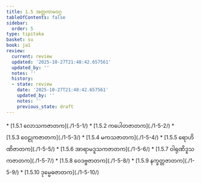 ```yaml
---
title: 1.5 အတ္ထကာမဝဂ္ဂ
tableOfContents: false
sidebar:
  order: 5
type: tipitaka
basket: su
book: ja1
review:
  current: review
  updated: '2025-10-27T21:48:42.657561'
  updated_by: ''
  notes: ''
  history:
  - state: review
    date: '2025-10-27T21:48:42.657561'
    updated_by: ''
    notes: ''
    previous_state: draft
---
```



<ReviewStatus review={frontmatter.review} showDetails={true} />

<HypothesisAnnotation frontmatter={frontmatter} />

<DynamicBreadcrumb />



<TableOfContents book="ja1" section="1.5">
* [1.5.1 လောသကဇာတက](./1-5-1/)
* [1.5.2 ကပေါတဇာတက](./1-5-2/)
* [1.5.3 ဝေဠုကဇာတက](./1-5-3/)
* [1.5.4 မကသဇာတက](./1-5-4/)
* [1.5.5 ရောဟိဏိဇာတက](./1-5-5/)
* [1.5.6 အာရာမဒူသကဇာတက](./1-5-6/)
* [1.5.7 ဝါရုဏိဒူသကဇာတက](./1-5-7/)
* [1.5.8 ဝေဒဗ္ဗဇာတက](./1-5-8/)
* [1.5.9 နက္ခတ္တဇာတက](./1-5-9/)
* [1.5.10 ဒုမ္မေဓဇာတက](./1-5-10/)
</TableOfContents>